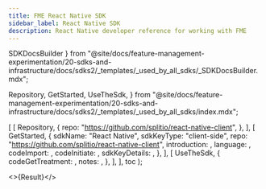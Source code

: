 ```yaml
---
title: FME React Native SDK
sidebar_label: React Native SDK
description: React Native developer reference for working with FME
---
```



  SDKDocsBuilder
} from "@site/docs/feature-management-experimentation/20-sdks-and-infrastructure/docs/sdks2/_templates/_used_by_all_sdks/_SDKDocsBuilder.mdx";

  Repository,
  GetStarted,
  UseTheSdk,
} from "@site/docs/feature-management-experimentation/20-sdks-and-infrastructure/docs/sdks2/_templates/_used_by_all_sdks/index.mdx";





  [
    [ 
      Repository, 
      { 
        repo: "https://github.com/splitio/react-native-client",
      }, 
    ],
    [ 
      GetStarted, 
      {
        sdkName:         "React Native",
        sdkKeyType:      "client-side",
        repo:            "https://github.com/splitio/react-native-client",
        introduction:    <Introduction />,
        language:        <Language />,
        codeImport:      <Import />,
        codeInitiate: <Initiate />,
        sdkKeyDetails:   <ClientSdkKeyDetails />,
      },
    ],
    [
      UseTheSdk,
      {
        codeGetTreatment: <GetTreatment />,
        notes:            <UseNotes />,
      },
    ],
  ],
  toc
);

<>{Result}</>

<DocCardList />